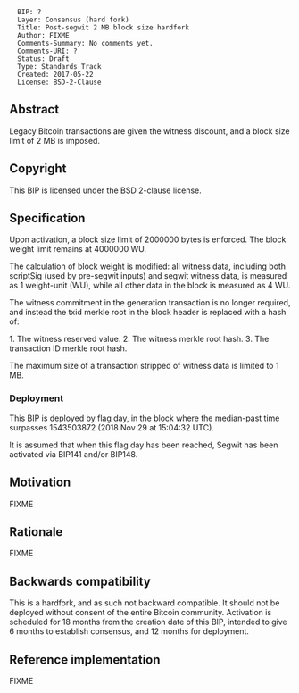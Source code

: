 <pre>
  BIP: ?
  Layer: Consensus (hard fork)
  Title: Post-segwit 2 MB block size hardfork
  Author: FIXME
  Comments-Summary: No comments yet.
  Comments-URI: ?
  Status: Draft
  Type: Standards Track
  Created: 2017-05-22
  License: BSD-2-Clause
</pre>

==Abstract==

Legacy Bitcoin transactions are given the witness discount, and a block size limit of 2 MB is imposed.

==Copyright==

This BIP is licensed under the BSD 2-clause license.

==Specification==

Upon activation, a block size limit of 2000000 bytes is enforced.
The block weight limit remains at 4000000 WU.

The calculation of block weight is modified:
all witness data, including both scriptSig (used by pre-segwit inputs) and segwit witness data, is measured as 1 weight-unit (WU), while all other data in the block is measured as 4 WU.

The witness commitment in the generation transaction is no longer required, and instead the txid merkle root in the block header is replaced with a hash of:

1. The witness reserved value.
2. The witness merkle root hash.
3. The transaction ID merkle root hash.

The maximum size of a transaction stripped of witness data is limited to 1 MB.

===Deployment===

This BIP is deployed by flag day, in the block where the median-past time surpasses 1543503872 (2018 Nov 29 at 15:04:32 UTC).

It is assumed that when this flag day has been reached, Segwit has been activated via BIP141 and/or BIP148.

==Motivation==

FIXME

==Rationale==

FIXME

==Backwards compatibility==

This is a hardfork, and as such not backward compatible.
It should not be deployed without consent of the entire Bitcoin community.
Activation is scheduled for 18 months from the creation date of this BIP, intended to give 6 months to establish consensus, and 12 months for deployment.

==Reference implementation==

FIXME
